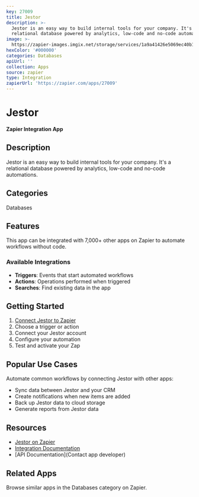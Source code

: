 ```yaml
---
key: 27009
title: Jestor
description: >-
  Jestor is an easy way to build internal tools for your company. It's a
  relational database powered by analytics, low-code and no-code automations.
image: >-
  https://zapier-images.imgix.net/storage/services/1a9a41426e5069ec40b16e9167eeb031.png?auto=format%2Ccompress&ixlib=python-3.0.0&q=50
hexColor: '#000000'
categories: Databases
apiUrl: ''
collection: Apps
source: zapier
type: Integration
zapierUrl: 'https://zapier.com/apps/27009'
---
```

# Jestor

**Zapier Integration App**

## Description

Jestor is an easy way to build internal tools for your company. It's a relational database powered by analytics, low-code and no-code automations.

## Categories

Databases

## Features

This app can be integrated with 7,000+ other apps on Zapier to automate workflows without code.

### Available Integrations

- **Triggers**: Events that start automated workflows
- **Actions**: Operations performed when triggered
- **Searches**: Find existing data in the app

## Getting Started

1. [Connect Jestor to Zapier](https://zapier.com/apps/27009)
2. Choose a trigger or action
3. Connect your Jestor account
4. Configure your automation
5. Test and activate your Zap

## Popular Use Cases

Automate common workflows by connecting Jestor with other apps:

- Sync data between Jestor and your CRM
- Create notifications when new items are added
- Back up Jestor data to cloud storage
- Generate reports from Jestor data

## Resources

- [Jestor on Zapier](https://zapier.com/apps/27009)
- [Integration Documentation](https://zapier.com/apps/27009/integrations)
- [API Documentation](Contact app developer)

## Related Apps

Browse similar apps in the Databases category on Zapier.
